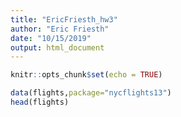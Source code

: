---
title: "EricFriesth_hw3"
author: "Eric Friesth"
date: "10/15/2019"
output: html_document
---

```{r setup, include=FALSE}
knitr::opts_chunk$set(echo = TRUE)
```

```{r}

data(flights,package="nycflights13")
head(flights)



```